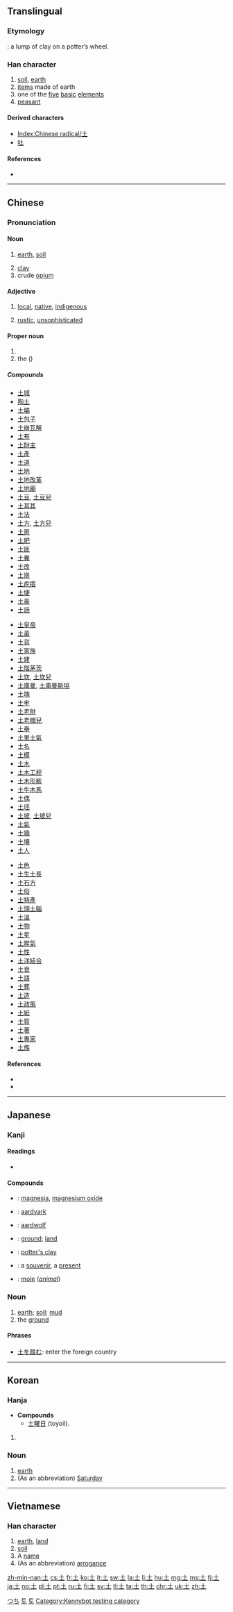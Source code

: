 {{also|士|±}}
==Translingual==
{{stroke order|type=animate}}

===Etymology===
{{Han etyl}}
{{liushu|p}}: a lump of clay on a potter’s wheel.

===Han character===
{{Han char|rn=32|rad=土|as=00|sn=3|four=40100|canj=G}}

# [[soil]], [[earth]]
# [[item]]s made of earth
# one of the [[five]] [[basic]] [[element]]s
# [[peasant]]

====Derived characters====
* [[Index:Chinese radical/土]]
* [[吐]]

====References====
* {{Han ref|kx=0223.010|dkj=04867|dj=0453.230|hdz=10415.010|uh=571F|ud=22303|bh=A467|bd=42087}}
[[Category:CJKV radicals| ]]

----

==Chinese==
{{zh-forms}}

===Pronunciation===
{{zh-pron
|m=tǔ
|c=tou2
|h=pfs=thú
|mn=thó͘
|w=
|mc=y
|oc=y
|ma=|ma2=
|cat=n
}}

====Noun====
{{zh-noun}}

# [[earth]], [[soil]]
#: {{zh-x|這兒{r} 的 '''土''' 夠 肥 的。|The '''soil''' here is quite fertile.}}
# [[clay]]
# crude [[opium]]

====Adjective====
{{zh-adj}}

# [[local]], [[native]], [[indigenous]]
#: {{zh-l|土著|aboriginal}}
# [[rustic]], [[unsophisticated]]

====Proper noun====
{{zh-proper noun}}

# {{surname|lang=zh}}
# the {{w|Tujia people|Tujia ethnic group}} ({{zh-l|土家族}})

=====Compounds=====
{{der-top}}
{{top3}}
* [[土城]]
* [[陶土]]
* [[土壩]]
* [[土包子]]
* [[土崩瓦解]]
* [[土布]]
* [[土財主]]
* [[土產]]
* [[土道]]
* [[土地]]
* [[土地改革]]
* [[土地廟]]
* [[土豆]], [[土豆兒]]
* [[土耳其]]
* [[土法]]
* [[土方]], [[土方兒]]
* [[土房]]
* [[土肥]]
* [[土匪]]
* [[土糞]]
* [[土改]]
* [[土崗]]
* [[土疙瘩]]
* [[土埂]]
* [[土豪]]
* [[土話]]
{{mid3}}
* [[土皇帝]]
* [[土黃]]
* [[土貨]]
* [[土家族]]
* [[土建]]
* [[土階茅茨]]
* [[土坎]], [[土坎兒]]
* [[土庫曼]], [[土庫曼斯坦]]
* [[土塊]]
* [[土牢]]
* [[土老財]]
* [[土老帽兒]]
* [[土壘]]
* [[土里土氣]]
* [[土名]]
* [[土模]]
* [[土木]]
* [[土木工程]]
* [[土木形骸]]
* [[土牛木馬]]
* [[土偶]]
* [[土坯]]
* [[土坡]], [[土坡兒]]
* [[土氣]]
* [[土牆]]
* [[土壤]]
* [[土人]]
{{mid3}}
* [[土色]]
* [[土生土長]]
* [[土石方]]
* [[土俗]]
* [[土特產]]
* [[土頭土腦]]
* [[土溫]]
* [[土物]]
* [[土星]]
* [[土腥氣]]
* [[土性]]
* [[土洋結合]]
* [[土音]]
* [[土語]]
* [[土葬]]
* [[土造]]
* [[土政策]]
* [[土紙]]
* [[土質]]
* [[土著]]
* [[土專家]]
* [[土族]]
{{bottom}}
{{der-bottom}}

====References====
* {{R:cedict}}
* {{thcwd|192}}

----

==Japanese==

===Kanji===
{{ja-kanji|grade=1|rs=土00}}

====Readings====
* {{ja-readings
|goon=[[つ]] (tsu)
|kanon=[[と]] (to)
|kanyoon=[[ど]] (do)
|kun=[[つち]] (tsuchi)}}

====Compounds====
{{der-top|Compounds}}
* {{ja-r|苦土|くど}}: [[magnesia]], [[magnesium oxide]]
* {{ja-r|土豚|つちぶた}}: [[aardvark]]
* {{ja-r|土狼|つちおおかみ}}: [[aardwolf]]
* {{ja-r|土地|とち}}: [[ground]]; [[land]]
* {{ja-r|陶土|とうど}}: [[potter's clay]]
* {{ja-r|土産|みやげ}}: a [[souvenir]], a [[present]]
* {{ja-r|土竜|もぐら}}: [[mole]] (''[[animal]]'')
{{der-bottom}}

{{ja-kanjitab|つち|yomi=k}}

===Noun===
{{ja-noun|つち}}

# [[earth]]; [[soil]]; [[mud]]
# the [[ground]]

====Phrases====
* [[土を踏む]]: enter the foreign country

[[Category:1000 Japanese basic words|つち]]

----

==Korean==

===Hanja===
{{ko-hanja|hangeul=[[토]], [[두]]|rv=to, du|mr=t'o, tu|y=tho, twu|eumhun=[[흙]], [[뿌리]]|ehrv=heulk, ppuri|ehmr=hŭk, ppuri|ehy=hulk, ppuli}}
* '''Compounds'''
** [[土曜日]] (toyoil).

# {{defn|lang=ko|sort=土00}}

===Noun===
{{ko-noun|hangeul=토}}

# [[earth]]
# (As an abbreviation) [[Saturday]]

[[Category:ko:Days of the week|토]]
[[Category:Hanja readings|토]]

----

==Vietnamese==

===Han character===
{{vi-hantu|[[thổ]], [[thuận]]|rs=土00}}

# [[earth]], [[land]]
# [[soil]]
# A [[name]]
# (As an abbreviation) [[arrogance]]

[[Category:Kennybot testing category]]

[[zh-min-nan:土]]
[[cs:土]]
[[fr:土]]
[[ko:土]]
[[it:土]]
[[sw:土]]
[[la:土]]
[[li:土]]
[[hu:土]]
[[mg:土]]
[[ms:土]]
[[fj:土]]
[[ja:土]]
[[no:土]]
[[pl:土]]
[[pt:土]]
[[ru:土]]
[[fi:土]]
[[sv:土]]
[[tl:土]]
[[ta:土]]
[[th:土]]
[[chr:土]]
[[uk:土]]
[[zh:土]]